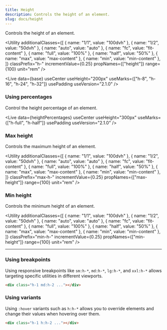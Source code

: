 ```yaml
---
title: Height
description: Controls the height of an element.
slug: docs/height
---
```



Controls the height of an element.

<Utility
  additionalClasses={[
    { name: "1/1", value: "100dvh" },
    { name: "1/2", value: "50dvh" },
    { name: "auto", value: "auto" },
    { name: "fc", value: "fit-content" },
    { name: "full", value: "100%" },
    { name: "half", value: "50%" },
    { name: "max", value: "max-content" },
    { name: "min", value: "min-content" },
  ]}
  classPrefix="h-"
  incrementValue={0.25}
  propNames={["height"]}
  range={100}
  unit="rem"
/>

<Live
  data={base}
  useCenter
  useHeight="200px"
  useMarks={["h-8", "h-16", "h-24", "h-32"]}
  usePadding
  useVersion="2.1.0"
/>

### Using percentages

Control the height percentage of an element.

<Live
  data={heightPercentages}
  useCenter
  useHeight="300px"
  useMarks={["h-full", "h-half"]}
  usePadding
  useVersion="2.1.0"
/>

### Max height

Controls the maximum height of an element.

<Utility
  additionalClasses={[
    { name: "1/1", value: "100dvh" },
    { name: "1/2", value: "50dvh" },
    { name: "auto", value: "auto" },
    { name: "fc", value: "fit-content" },
    { name: "full", value: "100%" },
    { name: "half", value: "50%" },
    { name: "max", value: "max-content" },
    { name: "min", value: "min-content" },
  ]}
  classPrefix="max-h-"
  incrementValue={0.25}
  propNames={["max-height"]}
  range={100}
  unit="rem"
/>

### Min height

Controls the minimum height of an element.

<Utility
  additionalClasses={[
    { name: "1/1", value: "100dvh" },
    { name: "1/2", value: "50dvh" },
    { name: "auto", value: "auto" },
    { name: "fc", value: "fit-content" },
    { name: "full", value: "100%" },
    { name: "half", value: "50%" },
    { name: "max", value: "max-content" },
    { name: "min", value: "min-content" },
  ]}
  classPrefix="min-h-"
  incrementValue={0.25}
  propNames={["min-height"]}
  range={100}
  unit="rem"
/>

---

### Using breakpoints

Using responsive breakpoints like `sm:h-*`, `md:h-*`, `lg:h-*`, and `xxl:h-*` allows targeting specific utilities in different viewports.

```html "md:h-2"
<div class="h-1 md:h-2 ..."></div>
```

### Using variants

Using `:hover` variants such as `h:h-*` allows you to override elements and change their values when hovering over them.

```html "h:h-2"
<div class="h-1 h:h-2 ..."></div>
```
